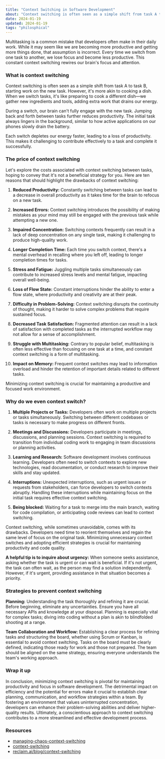 ```yaml
---
title: "Context Switching in Software Development"
about: "Context switching is often seen as a simple shift from task A to task B, starting work on the new task. However, it's more akin to cooking a dish. When we switch tasks, it's like preparing to cook a different dish—we gather new ingredients and tools, adding extra work that drains our energy."
date: 2024-01-19
updated: 2024-01-19
tags: "philosphical"
---
```


Multitasking is a common mistake that developers often make in their daily work. While it may seem like we are becoming more productive and getting more things done, that assumption is incorrect. Every time we switch from one task to another, we lose focus and become less productive. This constant context switching rewires our brain's focus and attention.

### What is context switching

Context switching is often seen as a simple shift from task A to task B, starting work on the new task. However, it's more akin to cooking a dish. When we switch tasks, it's like preparing to cook a different dish—we gather new ingredients and tools, adding extra work that drains our energy.

During a switch, our brain can't fully engage with the new task. Jumping back and forth between tasks further reduces productivity. The initial task always lingers in the background, similar to how active applications on our phones slowly drain the battery.

Each switch depletes our energy faster, leading to a loss of productivity. This makes it challenging to contribute effectively to a task and complete it successfully.

### The price of context switching

Let's explore the costs associated with context switching between tasks, hoping to convey that it's not a beneficial strategy for you. Here are ten reasons that should highlight the drawbacks of context switching:

1. **Reduced Productivity:** Constantly switching between tasks can lead to a decrease in overall productivity as it takes time for the brain to refocus on a new task.

2. **Increased Errors:** Context switching introduces the possibility of making mistakes as your mind may still be engaged with the previous task while attempting a new one.

3. **Impaired Concentration:** Switching contexts frequently can result in a lack of deep concentration on any single task, making it challenging to produce high-quality work.

4. **Longer Completion Time:** Each time you switch context, there's a mental overhead in recalling where you left off, leading to longer completion times for tasks.

5. **Stress and Fatigue:** Juggling multiple tasks simultaneously can contribute to increased stress levels and mental fatigue, impacting overall well-being.

6. **Loss of Flow State:** Constant interruptions hinder the ability to enter a flow state, where productivity and creativity are at their peak.

7. **Difficulty in Problem-Solving:** Context switching disrupts the continuity of thought, making it harder to solve complex problems that require sustained focus.

8. **Decreased Task Satisfaction:** Fragmented attention can result in a lack of satisfaction with completed tasks as the interrupted workflow may not allow for a sense of accomplishment.

9. **Struggle with Multitasking:** Contrary to popular belief, multitasking is often less effective than focusing on one task at a time, and constant context switching is a form of multitasking.

10. **Impact on Memory:** Frequent context switches may lead to information overload and hinder the retention of important details related to different tasks.

Minimizing context switching is crucial for maintaining a productive and focused work environment.

### Why do we even context switch?

1. **Multiple Projects or Tasks:** Developers often work on multiple projects or tasks simultaneously. Switching between different codebases or tasks is necessary to make progress on different fronts.

2. **Meetings and Discussions:** Developers participate in meetings, discussions, and planning sessions. Context switching is required to transition from individual coding work to engaging in team discussions or planning activities.

3. **Learning and Research:** Software development involves continuous learning. Developers often need to switch contexts to explore new technologies, read documentation, or conduct research to improve their skills and stay updated.

4. **Interruptions:** Unexpected interruptions, such as urgent issues or requests from stakeholders, can force developers to switch contexts abruptly. Handling these interruptions while maintaining focus on the initial task requires effective context switching.

5. **Being blocked:** Waiting for a task to merge into the main branch, waiting for code compilation, or anticipating code reviews can lead to context switching.

Context switching, while sometimes unavoidable, comes with its drawbacks. Developers need time to reorient themselves and regain the same level of focus on the original task. Minimizing unnecessary context switches and adopting efficient strategies is crucial for maintaining productivity and code quality.

**A helpful tip is to inquire about urgency:**
When someone seeks assistance, asking whether the task is urgent or can wait is beneficial. If it's not urgent, the task can often wait, as the person may find a solution independently. However, if it's urgent, providing assistance in that situation becomes a priority.

### Strategies to prevent context switching

**Planning:**
Understanding the task thoroughly and refining it are crucial. Before beginning, eliminate any uncertainties. Ensure you have all necessary APIs and knowledge at your disposal. Planning is especially vital for complex tasks; diving into coding without a plan is akin to blindfolded shooting at a range.

**Team Collaboration and Workflow:**
Establishing a clear process for refining tasks and structuring the board, whether using Scrum or Kanban, is essential to avoid context switching. Tasks on the board must be clearly defined, indicating those ready for work and those not prepared. The team should be aligned on the same strategy, ensuring everyone understands the team's working approach.

### Wrap it up

In conclusion, minimizing context switching is pivotal for maintaining productivity and focus in software development. The detrimental impact on efficiency and the potential for errors make it crucial to establish clear planning, communication, and workflow strategies within a team. By fostering an environment that values uninterrupted concentration, developers can enhance their problem-solving abilities and deliver higher-quality results. Ultimately, a conscientious approach to context switching contributes to a more streamlined and effective development process.

### Resources

- [managing-chaos-context-switching](https://leaddev.com/process/managing-chaos-context-switching)
- [context-switching](https://asana.com/resources/context-switching)
- [reclaim.ai/blog/context-switching](https://reclaim.ai/blog/context-switching)
